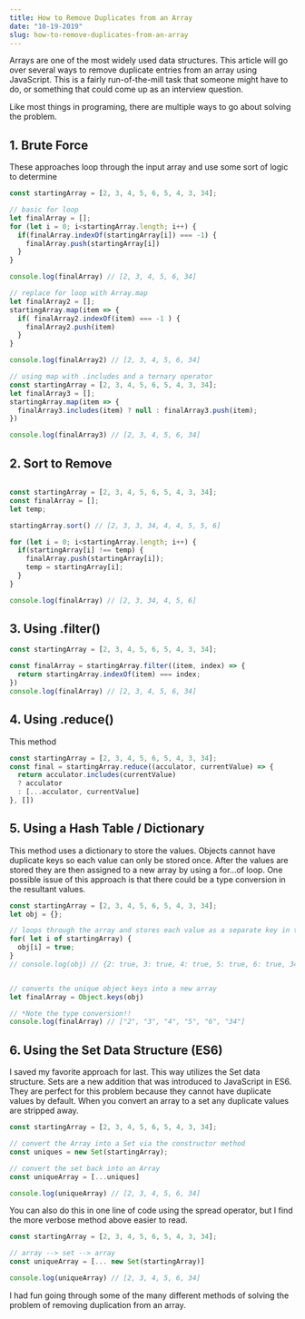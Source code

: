 ```yaml
---
title: How to Remove Duplicates from an Array
date: "10-19-2019"
slug: how-to-remove-duplicates-from-an-array
---
```


Arrays are one of the most widely used data structures. This article will go over several ways to remove duplicate entries from an array using JavaScript. This is a fairly run-of-the-mill task that someone might have to do, or something that could come up as an interview question.

Like most things in programing, there are multiple ways to go about solving the problem.

## 1. Brute Force

These approaches loop through the input array and use some sort of logic to determine

```Javascript
const startingArray = [2, 3, 4, 5, 6, 5, 4, 3, 34];

// basic for loop
let finalArray = [];
for (let i = 0; i<startingArray.length; i++) {
  if(finalArray.indexOf(startingArray[i]) === -1) {
    finalArray.push(startingArray[i])
  }
}

console.log(finalArray) // [2, 3, 4, 5, 6, 34]

// replace for loop with Array.map
let finalArray2 = [];
startingArray.map(item => {
  if( finalArray2.indexOf(item) === -1 ) {
    finalArray2.push(item)
  }
}

console.log(finalArray2) // [2, 3, 4, 5, 6, 34]

// using map with .includes and a ternary operator
const startingArray = [2, 3, 4, 5, 6, 5, 4, 3, 34];
let finalArray3 = [];
startingArray.map(item => {
  finalArray3.includes(item) ? null : finalArray3.push(item);
})

console.log(finalArray3) // [2, 3, 4, 5, 6, 34]
```

## 2. Sort to Remove

```Javascript

const startingArray = [2, 3, 4, 5, 6, 5, 4, 3, 34];
const finalArray = [];
let temp;

startingArray.sort() // [2, 3, 3, 34, 4, 4, 5, 5, 6]

for (let i = 0; i<startingArray.length; i++) {
  if(startingArray[i] !== temp) {
    finalArray.push(startingArray[i]);
    temp = startingArray[i];
  }
}

console.log(finalArray) // [2, 3, 34, 4, 5, 6]
```

## 3. Using .filter()

```Javascript
const startingArray = [2, 3, 4, 5, 6, 5, 4, 3, 34];

const finalArray = startingArray.filter((item, index) => {
  return startingArray.indexOf(item) === index;
})
console.log(finalArray) // [2, 3, 4, 5, 6, 34]

```

## 4. Using .reduce()

This method

```Javascript
const startingArray = [2, 3, 4, 5, 6, 5, 4, 3, 34];
const final = startingArray.reduce((acculator, currentValue) => {
  return acculator.includes(currentValue)
  ? acculator
  : [...acculator, currentValue]
}, [])


```

## 5. Using a Hash Table / Dictionary

This method uses a dictionary to store the values. Objects cannot have duplicate keys so each value can only be stored once. After the values are stored they are then assigned to a new array by using a for...of loop. One possible issue of this approach is that there could be a type conversion in the resultant values.

```Javascript
const startingArray = [2, 3, 4, 5, 6, 5, 4, 3, 34];
let obj = {};

// loops through the array and stores each value as a separate key in the obj
for( let i of startingArray) {
  obj[i] = true;
}
// console.log(obj) // {2: true, 3: true, 4: true, 5: true, 6: true, 34: true}


// converts the unique object keys into a new array
let finalArray = Object.keys(obj)

// *Note the type conversion!!
console.log(finalArray) // ["2", "3", "4", "5", "6", "34"]
```

## 6. Using the Set Data Structure (ES6)

I saved my favorite approach for last. This way utilizes the Set data structure. Sets are a new addition that was introduced to JavaScript in ES6. They are perfect for this problem because they cannot have duplicate values by default. When you convert an array to a set any duplicate values are stripped away.

```Javascript
const startingArray = [2, 3, 4, 5, 6, 5, 4, 3, 34];

// convert the Array into a Set via the constructor method
const uniques = new Set(startingArray);

// convert the set back into an Array
const uniqueArray = [...uniques]

console.log(uniqueArray) // [2, 3, 4, 5, 6, 34]
```

You can also do this in one line of code using the spread operator, but I find the more verbose method above easier to read.

```Javascript
const startingArray = [2, 3, 4, 5, 6, 5, 4, 3, 34];

// array --> set --> array
const uniqueArray = [... new Set(startingArray)]

console.log(uniqueArray) // [2, 3, 4, 5, 6, 34]
```

I had fun going through some of the many different methods of solving the problem of removing duplication from an array.
